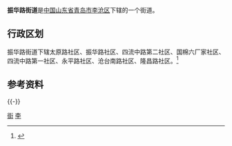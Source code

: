 '''振华路街道'''是[[中华人民共和国|中国]][[山东省|山东省]][[青岛市|青岛市]][[李沧区|李沧区]]下辖的一个街道。

== 行政区划 ==

振华路街道下辖太原路社区、振华路社区、四流中路第二社区、国棉六厂家社区、四流中路第一社区、永平路社区、沧台南路社区、隆昌路社区。<ref>{{Cite web|url=http://www.stats.gov.cn/tjsj/tjbz/tjyqhdmhcxhfdm/2015/37/02/13/370213001.html|title=统计用区划和城乡划分代码/山东省/青岛市/李沧区/振华路街道办事处|accessdate=2017-04-23|author=国家统计局|date=2015-09-30|publisher=|archive-date=2017-04-27|archive-url=https://web.archive.org/web/20170427022132/http://www.stats.gov.cn/tjsj/tjbz/tjyqhdmhcxhfdm/2015/37/02/13/370213001.html|dead-url=no}}</ref>
== 参考资料 ==
{{Reflist}}
{{-}}
{{青岛小作品}}
{{青岛市李沧区行政区划}}
{{青岛市行政区划}}
[[Category:李沧区|街]]
[[Category:青岛乡级行政区划|李]]